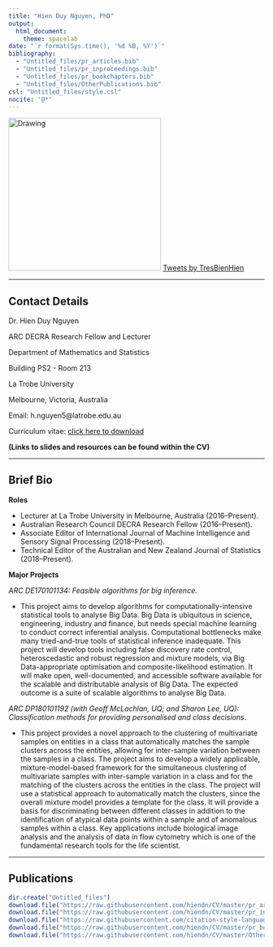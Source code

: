 ```yaml
---
title: "Hien Duy Nguyen, PhD"
output:
  html_document:
    theme: spacelab
date: "`r format(Sys.time(), '%d %B, %Y')`"
bibliography: 
  - "Untitled_files/pr_articles.bib"
  - "Untitled_files/pr_inproceedings.bib"
  - "Untitled_files/pr_bookchapters.bib"
  - "Untitled_files/OtherPublications.bib"
csl: "Untitled_files/style.csl"
nocite: '@*'
---
```


<div align="left">
<div style="display: inline-flex"> <img src="http://www.latrobe.edu.au/staff-profiles/data/images/photos/hnguyen.jpg" alt="Drawing" style="height: 300px;"/> </div>
<div style="display: inline-flex"> <a class="twitter-timeline" data-width="300" data-height="300" data-theme="light" data-link-color="#2B7BB9" href="https://twitter.com/TresBienHien?ref_src=twsrc%5Etfw">Tweets by TresBienHien</a> <script async src="https://platform.twitter.com/widgets.js" charset="utf-8"></script> </div>
</div>

---

## Contact Details 

Dr. Hien Duy Nguyen

ARC DECRA Research Fellow and Lecturer

Department of Mathematics and Statistics

Building PS2 - Room 213

La Trobe University

Melbourne, Victoria, Australia

Email: h.nguyen5@latrobe.edu.au

Curriculum vitae: [click here to download](https://github.com/hiendn/CV/raw/master/Master_CV.pdf
)

**(Links to slides and resources can be found within the CV)**

--- 


## Brief Bio

**Roles**

* Lecturer at La Trobe University in Melbourne, Australia (2016--Present).
* Australian Research Council DECRA Research Fellow (2016--Present).
* Associate Editor of International Journal of Machine Intelligence and Sensory Signal Processing (2018--Present).
* Technical Editor of the Australian and New Zealand Journal of Statistics (2018--Present).

**Major Projects**

*ARC DE170101134: Feasible algorithms for big inference.*

* This project aims to develop algorithms for computationally-intensive statistical tools to analyse Big Data. Big Data is ubiquitous in science, engineering, industry and finance, but needs special machine learning to conduct correct inferential analysis. Computational bottlenecks make many tried-and-true tools of statistical inference inadequate. This project will develop tools including false discovery rate control, heteroscedastic and robust regression and mixture models, via Big Data-appropriate optimisation and composite-likelihood estimation. It will make open, well-documented, and accessible software available for the scalable and distributable analysis of Big Data. The expected outcome is a suite of scalable algorithms to analyse Big Data.

\n

*ARC DP180101192 (with Geoff McLachlan, UQ; and Sharon Lee, UQ): Classification methods for providing personalised and class decisions.*

* This project provides a novel approach to the clustering of multivariate samples on entities in a class that automatically matches the sample clusters across the entities, allowing for inter-sample variation between the samples in a class. The project aims to develop a widely applicable, mixture-model-based framework for the simultaneous clustering of multivariate samples with inter-sample variation in a class and for the matching of the clusters across the entities in the class. The project will use a statistical approach to automatically match the clusters, since the overall mixture model provides a template for the class. It will provide a basis for discriminating between different classes in addition to the identification of atypical data points within a sample and of anomalous samples within a class. Key applications include biological image analysis and the analysis of data in flow cytometry which is one of the fundamental research tools for the life scientist.

---

## Publications

```r
dir.create("Untitled_files")
download.file("https://raw.githubusercontent.com/hiendn/CV/master/pr_articles.bib", "Untitled_files/pr_articles.bib")
download.file("https://raw.githubusercontent.com/hiendn/CV/master/pr_inproceedings.bib", "Untitled_files/pr_inproceedings.bib")
download.file("https://raw.githubusercontent.com/citation-style-language/styles/master/apa-cv.csl","Untitled_files/style.csl")
download.file("https://raw.githubusercontent.com/hiendn/CV/master/pr_bookchapters.bib","Untitled_files/pr_bookchapters.bib")
download.file("https://raw.githubusercontent.com/hiendn/CV/master/OtherPublications.bib","Untitled_files/OtherPublications.bib")
```
